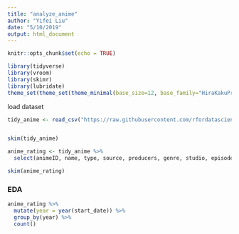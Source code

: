 ```yaml
---
title: "analyze_anime"
author: "Yifei Liu"
date: "5/10/2019"
output: html_document
---
```


```r
knitr::opts_chunk$set(echo = TRUE)
```



```r
library(tidyverse)
library(vroom)
library(skimr)
library(lubridate)
theme_set(theme_set(theme_minimal(base_size=12, base_family="HiraKakuProN-W3")))

```

load dataset

```r
tidy_anime <- read_csv("https://raw.githubusercontent.com/rfordatascience/tidytuesday/master/data/2019/2019-04-23/tidy_anime.csv")



```


```r
skim(tidy_anime)
```

```r
anime_rating <- tidy_anime %>%
  select(animeID, name, type, source, producers, genre, studio, episodes, status, airing, start_date, end_date, duration, rating, score, scored_by, rank, popularity, members, favorites)

skim(anime_rating)

```

### EDA

```r
anime_rating %>%
  mutate(year = year(start_date)) %>%
  group_by(year) %>%
  count() 


```








